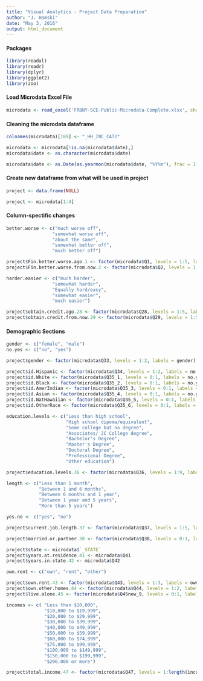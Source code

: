 ```yaml
---
title: "Visual Analytics - Project Data Preparation"
author: "J. Hamski"
date: "May 3, 2016"
output: html_document
---
```




#### Packages 
```r
library(readxl)
library(readr)
library(dplyr)
library(ggplot2)
library(zoo)
```

#### Load Microdata Excel File
```r
microdata <- read_excel('FRBNY-SCE-Public-Microdata-Complete.xlsx', sheet = 'Data', na = "NA", skip = 1)
```

#### Cleaning the microdata dataframe
```r
colnames(microdata)[189] <- "_HH_INC_CAT2"

microdata <- microdata[!is.na(microdata$date),]
microdata$date <- as.character(microdata$date)

microdata$date <- as.Date(as.yearmon(microdata$date, "%Y%m"), frac = 1) 
```

#### Create new dataframe from what will be used in project
```r
project <- data.frame(NULL)
```

```r
project <- microdata[1:4]
```

#### Column-spectific changes 

```r
better.worse <- c("much worse off",
                 "somewhat worse off",
                 "about the same",
                 "somewhat better off",
                 "much better off")

project$Fin.better.worse.ago.1 <- factor(microdata$Q1, levels = 1:5, labels = better.worse)
project$Fin.better.worse.from.now.2 <- factor(microdata$Q2, levels = 1:5, labels = better.worse)
```


```r
harder.easier <- c("much harder",
                 "somewhat harder",
                 "Equally hard/easy",
                 "somewhat easier",
                 "much easier")

project$obtain.credit.ago.28 <- factor(microdata$Q28, levels = 1:5, labels = harder.easier)
project$obtain.credit.from.now.29 <- factor(microdata$Q29, levels = 1:5, labels = harder.easier)
```

#### Demographic Sections
```r
gender <- c("female", "male")
no.yes <- c("no", "yes")

project$gender <- factor(microdata$Q33, levels = 1:2, labels = gender)

project$id.Hispanic <- factor(microdata$Q34, levels = 1:2, labels = no.yes)
project$id.White <- factor(microdata$Q35_1, levels = 0:1, labels = no.yes)
project$id.Black <- factor(microdata$Q35_2, levels = 0:1, labels = no.yes)
project$id.AmerIndian <- factor(microdata$Q35_3, levels = 0:1, labels = no.yes)
project$id.Asian <- factor(microdata$Q35_4, levels = 0:1, labels = no.yes)
project$id.NatHawaiian <- factor(microdata$Q35_5, levels = 0:1, labels = no.yes)
project$id.OtherRace <- factor(microdata$Q35_6, levels = 0:1, labels = no.yes)
```

```r
education.levels <- c("Less than high school",
                      "High school dipoma/equivalent",
                      "Some college but no degree",
                      "Associates/ JC College degree",
                      "Bachelor's Degree",
                      "Master's Degree",
                      "Doctoral Degree",
                      "Professional Degree",
                      "Other education")

project$education.levels.36 <- factor(microdata$Q36, levels = 1:9, labels = education.levels)
```

```r
length <- c("Less than 1 month",
            "Between 1 and 6 months",
            "Between 6 months and 1 year",
            "Between 1 year and 5 years",
            "More than 5 years")

yes.no <- c("yes", "no")

project$current.job.length.37 <- factor(microdata$Q37, levels = 1:5, labels = length)

project$married.or.partner.38 <- factor(microdata$Q38, levels = 0:1, labels = yes.no)
```

```r
project$state <- microdata$`_STATE`
project$years.at.residence.41 <- microdata$Q41
project$years.in.state.42 <- microdata$Q42
```

```r
own.rent <- c("own", "rent", "other")

project$own.rent.43 <- factor(microdata$Q43, levels = 1:3, labels = own.rent)
project$own.other.homes.44 <- factor(microdata$Q44, levels = 1:2, labels = yes.no)
project$live.alone.45 <- factor(microdata$Q45new_9, levels = 0:1, labels = no.yes)
```

```r
incomes <- c( "Less than $10,000",
              "$10,000 to $19,999",
              "$20,000 to $29,999",
              "$30,000 to $39,999",
              "$40,000 to $49,999",
              "$50,000 to $59,999",
              "$60,000 to $74,999",
              "$75,000 to $99,999",
              "$100,000 to $149,999",
              "$150,000 to $199,999",
              "$200,000 or more")

project$total.income.47 <- factor(microdata$Q47, levels = 1:length(incomes), labels = incomes)
```

```r

```

